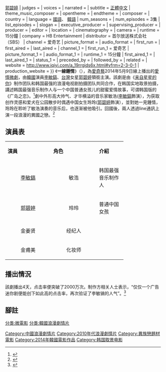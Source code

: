 {{Infobox Television
| show_name            = 一線鍾情
| original_name        = One Line Love
| image                =
| caption              = 
| show_name_2          = 
| genre                = [[愛情微劇|愛情微劇]]
| format               = 
| creator              = 
| developer            = 
| writer               = 李抒潤 
| director             = 张太侑
| creative_director    = 
| presenter            = 
| starring             = {{Nowrap begin}}[[李敏鎬|李敏鎬]]{{、w}}[[郭碧婷|郭碧婷]]
| judges               = 
| voices               = 
| narrated             = 
| subtitle             = [[正體中文|正體中文]]
| theme_music_composer = 
| opentheme            = 
| endtheme             = 
| composer             = 
| country              = {{CHN}}
| language             =  [[國語|國語]]、 [[韓語|韓語]]
| num_seasons          =  <!-- or num_series -->
| num_episodes         = 3集
| list_episodes        =
| slogan               = 
| executive_producer   = 
| supervising_producer = 
| producer             = 
| editor               = 
| location             = 
| cinematography       =  
| camera               =
| runtime              = 15分鐘
| company              = HB Entertainment
| distributor          = 首尔放送株式会社（SBS）
| channel              = 爱奇艺 
| picture_format       = 
| audio_format         =
| first_run            = 
| first_aired          = {{start date|2014|5|09}}
| last_aired           = {{end date|2014|5|16}}
| channel_1            = 
| first_run_1          = 爱奇艺
| picture_format_1     = 
| audio_format_1       = 
| runtime_1            = 15分鐘
| first_aired_1        = 
| last_aired_1         = 
| status_1             = 
| preceded_by          = 
| followed_by          =
| related              = 
| website              = http://www.iqiyi.com/a_19rrgids6x.html#vfrm=2-3-0-1
| production_website   = 
}}
《'''一線鍾情'''》（{{lang-en|'''One Line Love'''}}），為[[愛奇藝|愛奇藝]]2014年5月9日線上播出的[[愛情微劇|愛情微劇]]，由[[韓國|韓國]]演員[[李敏鎬|李敏鎬]]、[[台灣|台灣]]女星[[郭碧婷|郭碧婷]]領銜主演。該劇是由《[[来自星星的你|来自星星的你]]》制作团队和韩国最强的浪漫电视剧拍摄团队共同合作，在韩国实地取景拍摄，講述韩国最强音乐制作人与一个中国普通女孩儿的甜蜜爱情故事，可谓韩国版的《广岛之恋》。<ref>{{Cite web |url=http://ent.163.com/14/0506/14/9RIP6QIR00032DGD.html |title=256影视 |accessdate=2014-06-23 |archive-date=2014-06-23 |archive-url=https://archive.is/20140623064113/http://ent.163.com/14/0506/14/9RIP6QIR00032DGD.html%E3%80%8A%E4%B8%80%E7%BA%BF%E9%92%9F%E6%83%85%E3%80%8B%E7%94%B7%E7%A5%9E%E6%9D%8E%E6%95%8F%E9%95%90%E8%A7%A6%E7%94%B5%E5%BE%AE%E7%94%B5%E5%BD%B1 |dead-url=no }}</ref>劇中外形高大帅气、才华横溢的音乐家敏浩([[李敏鎬|李敏鎬]]飾演），为获取创作灵感和爱犬在公园散步时偶遇中国女生玲玲([[郭碧婷|郭碧婷]]飾演），並對她一見鍾情，玲玲在聆听了敏浩演奏的音乐后，也逐渐被他吸引。回國後，兩人透過line通訊上演一段浪漫的異國之戀。<ref>{{Cite web |url=http://www.yznews.com.cn/yzwb/html/2014-06/06/content_587688.htm |title=《一线钟情》扬州日报社 |access-date=2014-06-23 |archive-url=https://web.archive.org/web/20140714222704/http://www.yznews.com.cn/yzwb/html/2014-06/06/content_587688.htm |archive-date=2014-07-14 |dead-url=yes }}</ref>

== 演員表 ==
{|class="wikitable" width="38%" 
|- style="background:green; color:snow" align=center 
|width="9%"|'''演員''' || width="9%"|'''角色''' || width="20%"|'''介紹'''
|-
|<center>[[李敏鎬|李敏鎬]] ||<center>敏浩 || 韩国最强音乐制作人
|-
|<center>[[郭碧婷|郭碧婷]] ||<center>玲玲 ||普通中国女孩
|-
|<center>金姜贤 ||<center>经纪人 ||
|-
|<center>金甫美 ||<center>化妆师 ||
|}

== 播出情況 ==
該劇播出4天，点击率便突破了2000万次。制作方相关人士表示，“仅仅一个广告迷你剧便能创下如此高的点击率，再次验证了李敏镐的人气”。<ref>{{Cite web |url=http://china.ajunews.com/view/20140521092345662 |title=李敏镐《一线钟情》点击率破2000万 亚洲经济 |accessdate=2014-06-23 |archive-date=2014-12-09 |archive-url=https://web.archive.org/web/20141209102950/http://china.ajunews.com/view/20140521092345662 |dead-url=no }}</ref>

== 腳註 ==
{{reflist}}

{{DEFAULTSORT:YI}}
[[分类:微電影|分类:微電影]]
[[分类:韓國浪漫劇情片|分类:韓國浪漫劇情片]]
[[Category:中國浪漫劇情片|Category:中國浪漫劇情片]]
[[Category:2010年代浪漫劇情片|Category:2010年代浪漫劇情片]]
[[Category:異族戀題材電影|Category:異族戀題材電影]]
[[Category:2014年韓國電影作品|Category:2014年韓國電影作品]]
[[Category:韩国取景电影|Category:韩国取景电影]]